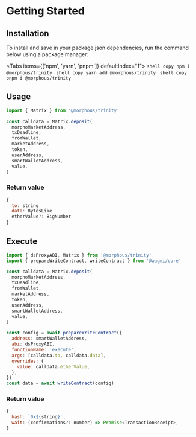 # Getting Started

## Installation

To install and save in your package.json dependencies, run the command below using a package manager:


<Tabs items={['npm', 'yarn', 'pnpm']} defaultIndex="1">
  <Tab>
    ```shell copy
    npm i @morphous/trinity
    ```
  </Tab>
  <Tab>
    ```shell copy
    yarn add @morphous/trinity
    ```
  </Tab>
  <Tab>
    ```shell copy
    pnpm i @morphous/trinity
    ```
  </Tab>
</Tabs>

## Usage

```js copy
import { Matrix } from '@morphous/trinity'

const calldata = Matrix.deposit(
  morphoMarketAddress,
  txDeadline,
  fromWallet,
  marketAddress,
  token,
  userAddress,
  smartWalletAddress,
  value,
)
```

### Return value

```js
{
  to: string
  data: BytesLike
  etherValue?: BigNumber
}
```

## Execute

```js copy
import { dsProxyABI, Matrix } from '@morphous/trinity'
import { prepareWriteContract, writeContract } from '@wagmi/core'

const calldata = Matrix.deposit(
  morphoMarketAddress,
  txDeadline,
  fromWallet,
  marketAddress,
  token,
  userAddress,
  smartWalletAddress,
  value,
)

const config = await prepareWriteContract({
  address: smartWalletAddress,
  abi: dsProxyABI,
  functionName: 'execute',
  args: [calldata.to, calldata.data],
  overrides: {
    value: calldata.etherValue,
  },
})
const data = await writeContract(config)
```

### Return value

```js
{
  hash: `0x${string}`,
  wait: (confirmations?: number) => Promise<TransactionReceipt>,
}
```